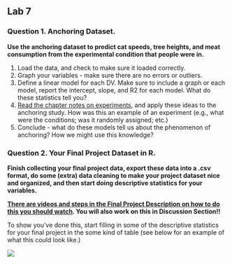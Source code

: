 ## Lab 7

### Question 1. Anchoring Dataset.

**Use the anchoring dataset to predict cat speeds, tree heights, and meat consumption from the experimental condition that people were in.**

1.  Load the data, and check to make sure it loaded correctly.
2.  Graph your variables - make sure there are no errors or outliers.
3.  Define a linear model for each DV. Make sure to include a graph or each model, report the intercept, slope, and R2 for each model. What do these statistics tell you?
4.  [Read the chapter notes on experiments](https://catterson.github.io/ystats/chapters/9R_ModelExtensions.html#part-2-experimental-methods), and apply these ideas to the anchoring study. How was this an example of an experiment (e.g., what were the conditions; was it randomly assigned; etc.)
5.  Conclude - what do these models tell us about the phenomenon of anchoring? How we might use this knowledge?

### Question 2. Your Final Project Dataset in R.

**Finish collecting your final project data, export these data into a .csv format, do some (extra) data cleaning to make your project dataset nice and organized, and then start doing descriptive statistics for your variables.**

[**There are videos and steps in the Final Project Description on how to do this you should watch**](https://docs.google.com/document/d/1DxiIxm_sRtm8t5FEOWhOJluJOo6ZPUI_eZTS13K4CxA/edit?tab=t.0#bookmark=kix.f8xqppo2xcej)**. You will also work on this in Discussion Section!!**

To show you've done this, start filling in some of the descriptive statistics for your final project in the some kind of table (see below for an example of what this could look like.)

![](images/clipboard-1686461134.png)
